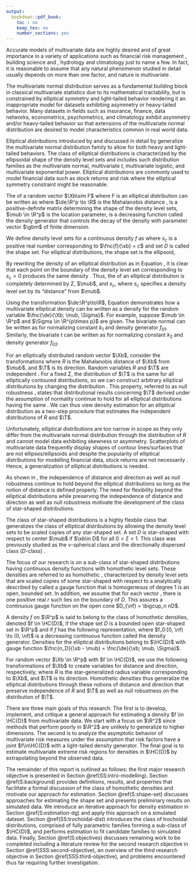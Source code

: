 ```yaml
---
output:
  bookdown::pdf_book:
    toc : no
    keep_tex: no
    number_sections: yes
---
```


<!-- This section is mandatory! -->

<!-- Proposal -->

Accurate models of multivariate data are highly desired and of great importance in a variety of applications such as financial risk management \citep{McNeil2015}, building science and \mbox{engineering \citep{Dukhan2021, Chen2019}}, hydrology and climatology \citep{Maity2018} just to name a few. In fact, it is reasonable to assume that any natural phenomenon studied in detail usually depends on more than one factor, and nature is multivariate \mbox{\citep[Ch. 2]{Bohm2013}}.

The multivariate normal distribution serves as a fundamental building block in classical multivariate statistics due to its mathematical tractability, but is constrained by elliptical symmetry and light-tailed behavior rendering it an inappropriate model for datasets exhibiting asymmetry or heavy-tailed behavior. Many datasets in fields such as insurance, finance, data networks, econometrics, psychometrics, and climatology exhibit asymmetry and/or heavy-tailed behavior \mbox{\citep{Genton2004, Resnick2007}} so that extensions of the multivariate normal distribution are desired to model characteristics common in real world data.

Elliptical distributions introduced by \mbox{\citet{Kelker1970}} and discussed in detail by \mbox{\citet{Fang1990}} generalize the multivariate normal distribution family to allow for both heavy and light-tailed behaviors. The class of elliptical distributions is characterized by the ellipsoidal shape of the density level sets and includes such distribution families as the multivariate normal, multivariate $t$, multivariate logistic, and multivariate exponential power. Elliptical distributions are commonly used to model financial data such as stock returns and risk \mbox{\citep{McNeil2015}} where the elliptical symmetry constraint might be reasonable.

The \ac{pdf} of a random vector $\Xb\sim F$ where $F$ is an elliptical distribution \mbox{on $\R^p$} can be written as \eeq[elliptical-pdf]{
  \fnc{f}{\xb} = \fnc{f_0}{\fnc{\de}{\xb; \mub, \Sigma}; \gbm},
} where $\de:\R^p \to \R$ is the Mahalanobis distance \citep{Mahalanobis1936}, \mbox{$\Sigma \in \R^{p\times p}$} is a positive-definite matrix determining the shape of the density level sets, $\mub \in \R^p$ is the location parameter, \mbox{and ${f_0:[0, \nf)\to(0, \nf)}$} is a decreasing function called the density generator that controls the decay of the density with parameter vector $\gbm$ of finite dimension.

We define density level sets for a continuous density $f$ as \eeq[density-level-set]{
  \set{f > c} \coloneqq \set{\xb \in \R^p : \fnc{f}{\xb} > c} = s_c D, \qquad 0 < c < c_0 \coloneqq \sup f,
} where $s_c$ is a positive real number corresponding to $\fnc{f}{\xb} = c$ and set $D$ is called the shape set. For elliptical distributions, the shape set is the ellipsoid, \eqq{
  D = \set{\xb \in \R^p : \fnc{\de}{\xb; \mub, \Sigma} < 1}.
}

By rewriting the density of an elliptical distribution as in Equation \eqref{Eq:elliptical-pdf}, it is clear that each point on the boundary of the density level set corresponding to $s_c > 0$ produces the same density \mbox{value, $\fnc{f}{\xb} = c$}. Thus, the \ac{pdf} of an elliptical distribution is completely determined by $\Sigma$, $\mub$, and $s_c$, where $s_c$ specifies a density level set by its "distance" from $\mub$.

Using the transformation $\de:\R^p\to\R$, Equation \eqref{Eq:elliptical-pdf} demonstrates how a multivariate elliptical density can be written as a density for the random variable $\fnc{\de}{\Xb; \mub, \Sigma}$. For example, suppose $\mub \in \R^p$ and $\Sigma \in \R^{p\times p}$ are given. The bivariate normal \ac{pdf} can be written as \begin{align*}
  \fnc{f}{\xb; \mub, \Sigma} &= k_1\expo{-\frac{1}{2}\paren{\xb - \mub}\tr\Sigma^{-1}\paren{\yb - \mub}}
    = k_1\expo{-\frac{\fnc{\de}{\xb; \mub, \Sigma}^2}{2}} 
    = \fnc{f_{01}}{\fnc{\de}{\xb; \mub, \Sigma}},
  \end{align*}
for normalizing constant $k_1$ and density generator $f_{01}$. Similarly, the bivariate $t$ \ac{pdf} can be written as \begin{align*}
  \fnc{f}{\xb; \mub, \Sigma, \nu} &= k_2\brac{1 + \frac{1}{\nu}\paren{\xb - \mub}\tr\Sigma^{-1}\paren{\xb - \mub}}^{-\frac{\nu + 2}{2}}
    = k_2\brac{1 + \frac{\fnc{\de}{\xb; \mub, \Sigma}^2}{\nu}}^{-\frac{\nu + 2}{2}} 
    = \fnc{f_{02}}{\fnc{\de}{\xb; \mub, \Sigma}},
  \end{align*}
for normalizing constant $k_2$ and density generator $f_{02}$.

For an elliptically distributed random vector $\Xb$, consider the transformations \eqq{
  R = \fnc{\de}{\Xb; \mub, \Sigma} \qquad \text{and} \qquad \T = \frac{\Xb}{R},
} where $R$ is the Mahalanobis distance of $\Xb$ from $\mub$, and $\T$ is its direction. Random variables $R$ and $\T$ are independent \mbox{\citep{Kamiya2008}}. For a fixed $\Sigma$, the distribution of $\T$ is the same for all elliptically contoured distributions, so we can construct arbitrary elliptical distributions by changing the distribution \mbox{of $R$}. This property, referred to as null robustness \citep{Kariya1989}, states that distributional results concerning $\T$ derived under the assumption of normality continue to hold for all elliptical distributions having the same \mbox{$\Sigma$ \citep{Kamiya2008}}. We can thus view density estimation for an elliptical distribution as a two-step procedure that estimates the independent distributions of $R$ and $\T$.

Unfortunately, elliptical distributions are too narrow in scope as they only differ from the multivariate normal distribution through the distribution of $R$ and cannot model data exhibiting skewness or asymmetry. Scatterplots of multivariate data frequently display shapes of contour lines/surfaces that are not ellipses/ellipsoids \citep{Liebscher2020} and despite the popularity of elliptical distributions for modelling financial data, stock returns are not necessarily \mbox{elliptical \citep{Chicheportiche2012}}. Hence, a generalization of elliptical distributions is needed.

As shown in \citet{Kamiya2008}, the independence of distance and direction as well as null robustness continue to hold beyond the elliptical distributions so long as the notion of distance is defined properly. The need for flexibility beyond the elliptical distributions while preserving the independence of distance and direction as well as null robustness motivate the development of the class of star-shaped distributions.

The class of star-shaped distributions \citep{Kamiya2008} is a highly flexbile class that generalizes the class of elliptical distributions by allowing the density level sets to be scaled copies of any star-shaped set. A set $D$ is star-shaped with respect to center $\mub$ if $\xb\in D$ \mbox{implies $\xi\xb + \paren{1-\xi}\mub \in D$} for all $0 < \xi < 1$. This class was previously studied as the $\nu$-spherical class \citep{Fernandez1995} and the directionally dispersed class ($D$-class) \citep{Ferreira2005}.

The focus of our research is on a sub-class of star-shaped distributions having continuous density functions with homothetic level sets. These densities are referred to as homothetic \mbox{densities \citep{Balkema2010}}, characterized by density level sets that are scaled copies of some star-shaped \mbox{set $D$} with respect to a \mbox{center $\mub$} analytically described by \mbox{function $n_D:\R^p \to [0, \nf)$} called a gauge function that is homogeneous of degree $1$ \mbox{and $D = \set{\xb \in \R^p \ | \ \fnc{n_D}{\xb - \mub} < 1}$} is an open, bounded set. In addition, we assume that for each vector \mbox{$\paren{\xb-\mub} \in D$}, there is one positive real $r$ such \mbox{that $r\cdot\paren{\xb-\mub}$} lies on the boundary of $D$. This assures a continuous gauge function on the open cone $D_{\nf} = \bigcup_n nD$.

A density $f$ on $\R^p$ is said to belong to the class of homothetic densities, denoted $f \in \HC{D}$, if the shape set $D$ is a bounded open star-shaped set in $\R^p$ and if $f$ has the following representation, \eeq[star-pdf]{
  \fnc{f}{\xb} = \fnc{f_0}{\fnc{n_D}{\xb - \mub}},
} where $f_0:[0, \nf) \to (0, \nf)$ is a decreasing continuous function called the density generator. Densities for the elliptical distributions belong to $\HC{D}$ with gauge function $\fnc{n_D}{\xb - \mub} = \fnc{\de}{\xb; \mub, \Sigma}$.

For random vector $\Xb \in \R^p$ with \ac{pdf} $f \in \HC{D}$, we use the following transformations of $\Xb$ to create variables for distance and direction, respectively, \eqq{
  R = \fnc{n_D}{\Xb - \mub} \qquad \text{and} \qquad \T = \frac{\Xb}{R},
} where $R$ is the star-generalized radius variable \citep{Liebscher2016} corresponding to $\Xb$, and $\T$ is its direction. Homothetic densities thus generalize the elliptical distributions through these notions of distance and direction that preserve independence of $R$ and $\T$ as well as null robustness on the distribution of $\T$.

There are three main goals of this research. The first is to develop, implement, and critique a general approach for estimating a density $f \in \HC{D}$ from multivariate data. We start with a focus on $\R^2$ since methods that perform poorly in $\R^2$ are unlikely to generalize to higher dimensions. The second is to analyze the asymptotic behavior of multivariate risk measures under the assumption that risk factors have a joint \ac{pdf} $f\in\HC{D}$ with a light-tailed density generator. The final goal is to estimate multivariate extreme risk regions for densities in $\HC{D}$ by extrapolating beyond the observed data.

The remainder of this report is outlined as follows: the first major research objective is presented in Section \@ref(SS:intro-modelling). Section \@ref(S:background) provides definitions, results, and properties that facilitate a formal discussion of the class of homothetic densities and motivate our approach for estimation. Section \@ref(S:shape-set) discusses approaches for estimating the shape set and presents preliminary results on simulated data. We introduce an iterative approach for density estimation in Section \@ref(S:estimation-dg) and apply this approach on a simulated dataset. Section \@ref(SS:trochoidal-dist) introduces the class of trochoidal distributions, comprised of fully parametric families forming a sub-class of $\HC{D}$, and performs \ac{ml} estimation to fit candidate families to simulated data. Finally, Section \@ref(S:objectives) discusses remaining work to be completed including a literature review for the second research objective in Section \@ref(SSS:second-objective), an overview of the third research objective in Section \@ref(SSS:third-objective), and problems encountered thus far requiring further investigation.

<!-- Remove these to be completed sections to the end -->
<!-- ## Estimation of High Risk Regions for Light-tailed Random Vectors {#SS:intro-risk-regions} -->

<!-- Work is not yet underway on this objective. -->


<!-- Despite the approach outlined in the previous paragraph, there are no strict guidelines or consensus that says we must estimate the shape set first and then the density generator. In addition, various techniques are available for estimating the boundary of the shape set when it is a continuous function through a cloud of data points. Similarly, there are many valid approaches that enable us to estimate $f_0$ as a univariate function of star-generalized radius variables. However, there are no general estimation procedures in the literature able to simultaneously estimate both $D$ and $f_0$ for a distribution $F \in \HC{D}$ when the appropriate parametric forms are not known. Therefore, a primary goal of this research is to compare different procedures in the literature that are appropriate for estimating $f_0$, $n_D$, and $\mub$ individually, and then devise an approach that estimates the distribution $F \in \HC{D}$ by estimating all quantities either sequentially or simultaneously. -->

<!-- A semiparametric and parametric approach to estimating a star-shaped distributon is introduced in \citet{Liebscher2016}. In both instances, the shape set is assumed to be a functional with a known parametric form allowing for maximum likelihood estimation. The semiparametric approach estimates $f_0$ nonparametrically while the fully parametric approach assumes a known parametric form for $f_0$ and estimates all parameters for $f_0$ and $D$ simultaneously. Advantages of the parametric approach are that we can find maximum likelihood estimators which have optimal properties in terms of mean-squared error. However, this requires we know the correct parametric forms. -->

<!-- The desire for parametric forms motivates to the parametric models introduced in \citet{Liebscher2020} which are able to model an impressive range of shape sets using a parsimonious parametric form. Continuing in this vein, we propose the use of epitrochoids to model the shape of density level sets and refer to the class of distributions whose density level sets can be modelled as such as trochoidal distributions. Epitrochoids are functions formed by a generating point of distance $d$ from the center of a circle with radius $r$, called the rolling circle, as it rolls along the outside of a circle with radius $R$ called the fixed circle. We propose that the trochoidal distribution family can generate a wider range of shape sets than those of \citet{Liebscher2016} and \citet{Liebscher2020} using only 3 parameters. Restrictions must be placed on these parameters so that the resulting distributions with trochoidal shape sets are identifiable. -->

<!-- A shortcoming of the classes of star-shaped distributions introduced in \citet{Liebscher2016} and \citet{Liebscher2020} as well as the trochoidal distributions is that they require some sort of symmetry in the data in order to be the appropriate parametric form. However, we propose that the trochoidal class is the most flexible and therefore offers a promising parameterization covering a significant range of distributions in $\HC{D}$. For example, trochoids can be used to model shape sets that are =elliptical or $\ell_q$-norms for $q \in \set{(0, 1], 2, \nf}$. This list is not meant to be exhaustive, but demonstrates that trochoidal distributions can model common shape sets in addition to a wide range of others. -->

<!-- Modeling multivariate data with a distribution $F \in \HC{D}$ is desirable and has certain advantages. First, $\HC{D}$ is a highly flexible class of distributions covering the popular elliptical class while also being able to model complex asymmetric dependence structures in various directions. Second, distributions in $\HC{D}$ have the characteristic of being entirely defined by the quantities $\mub$, $D$, and $f_0$, where given one quantity the others can be interchanged and chosen freely. This reduces a potentially complex optimization problem to a sequence of simpler optimizations for each quantity. Third, since density level sets inherit the shape of $D$, knowledge of $D$ reduces multivariate analysis to a univariate problem involving only the star-generalized radius variables. For example, we can apply univariate extreme value theory to estimate multivariate risk regions with little or no data by using the quantiles of the star-generalized radius variables as opposed to applying multivariate techniques. Thus, a tertiary goal of this research is to perform multivariate analysis on extreme risk regions with applications to finance. -->

<!-- While the bivariate setting is often used to introduce and demonstrate various techniques, a quaternary goal of this research is to generalize to higher dimensions. The literature on estimation of star-shaped distributions in more than 2-dimensions is sparse. In particular, we want to devise and apply techniques that show promising performance in 3-dimensions.  -->

<!-- There are other generalizations of elliptical distributions such as the skew-elliptical distributions \citep{Genton2004} that remove the elliptical restriction on the shape of density level sets. However, the skew-elliptical distributions take a different approach in generalizing elliptical distributions that do not require the decomposition of the roles of vector length and direction in the density. As a result, the skew-elliptical distributions are a separate class of distributions from $\HC{D}$ and are not considered. -->

<!-- The rest of this report is outlined as follows: Section \@ref(background) introduces the notation and definitions as well as justifying some fundamental results needed to perform estimation of distributions in $\HC{D}$. Section \@ref(estimation) outlines the different estimation approaches that are either available in the literature or introduced here for the shape set and the density generating function. Section \@ref(simulation) provides algorithms to reproduce the simulations from this report and analyzes the properties of the simulated datasets to validate the algorithms and discern any unexpected results due to sampling variability. Section \@ref(results) proposes approaches to estimating $F \in \HC{D}$ by analyzing the different techniques of Section \@ref(estimation) and combining estimators for location, shape set, and density generator to find a general approach for estimating the entire distribution. Section \@ref(conclusion) offers a concluding discussion of the most common problems encountered during the course of this research, and how those problems were either overcome or provide areas for future research. -->